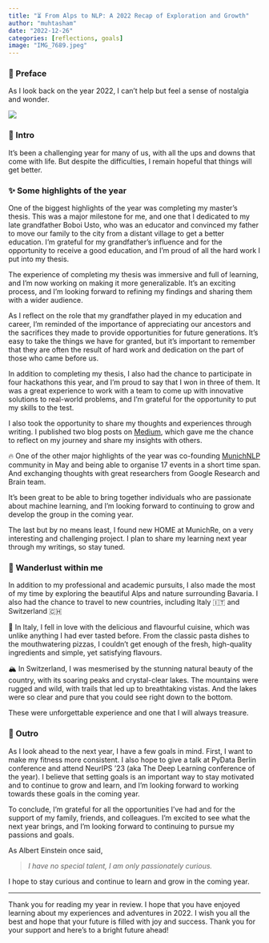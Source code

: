 ```yaml
---
title: "⏳ From Alps to NLP: A 2022 Recap of Exploration and Growth"
author: "muhtasham"
date: "2022-12-26"
categories: [reflections, goals]
image: "IMG_7689.jpeg"
---
```


### 📝 Preface

As I look back on the year 2022, I can't help but feel a sense of nostalgia and wonder. 

![](IMG_7689.jpeg)


### 🌊 Intro

It's been a challenging year for many of us, with all the ups and downs that come with life. But despite the difficulties, I remain hopeful that things will get better.

### ✨ Some highlights of the year

One of the biggest highlights of the year was completing my master's thesis. This was a major milestone for me, and one that I dedicated to my late grandfather Boboi Usto, who was an educator and convinced my father to move our family to the city from a distant village to get a better education. I'm grateful for my grandfather's influence and for the opportunity to receive a good education, and I'm proud of all the hard work I put into my thesis. 

The experience of completing my thesis was immersive and full of learning, and I'm now working on making it more generalizable. It's an exciting process, and I'm looking forward to refining my findings and sharing them with a wider audience.

As I reflect on the role that my grandfather played in my education and career, I'm reminded of the importance of appreciating our ancestors and the sacrifices they made to provide opportunities for future generations. It's easy to take the things we have for granted, but it's important to remember that they are often the result of hard work and dedication on the part of those who came before us.

In addition to completing my thesis, I also had the chance to participate in four hackathons this year, and I'm proud to say that I won in three of them. It was a great experience to work with a team to come up with innovative solutions to real-world problems, and I'm grateful for the opportunity to put my skills to the test.

I also took the opportunity to share my thoughts and experiences through writing. I published two blog posts on [Medium](https://medium.com/@muhtasham32), which gave me the chance to reflect on my journey and share my insights with others.


🔥 One of the other major highlights of the year was co-founding [MunichNLP](https://munich-nlp.github.io/) community in May and  being able to organise 17 events in a short time span. And exchanging thoughts with great researchers from Google Research and Brain team.


It's been great to be able to bring together individuals who are passionate about machine learning, and I'm looking forward to continuing to grow and develop the group in the coming year.

The last but by no means least, I found new HOME at MunichRe, on a very interesting and challenging project. I plan to share my learning next year through my writings,  so stay tuned. 

### 🌄 Wanderlust within me

In addition to my professional and academic pursuits, I also made the most of my time by exploring the beautiful Alps and nature surrounding Bavaria. I also had the chance to travel to new countries, including Italy 🇮🇹 and Switzerland 🇨🇭 

🍝 In Italy, I fell in love with the delicious and flavourful cuisine, which was unlike anything I had ever tasted before. From the classic pasta dishes to the mouthwatering pizzas, I couldn't get enough of the fresh, high-quality ingredients and simple, yet satisfying flavours.



🏔️ In Switzerland, I was mesmerised by the stunning natural beauty of the country, with its soaring peaks and crystal-clear lakes.  The mountains were rugged and wild, with trails that led up to breathtaking vistas. And the lakes were so clear and pure that you could see right down to the bottom.


These were unforgettable experience and one that I will always treasure.

### 🧩 Outro

As I look ahead to the next year, I have a few goals in mind. First, I want to make my fitness more consistent. I also hope to give a talk at PyData Berlin conference and attend NeurIPS ‘23 (aka The Deep Learning conference of the year). I believe that setting goals is an important way to stay motivated and to continue to grow and learn, and I'm looking forward to working towards these goals in the coming year.

To conclude,  I'm grateful for all the opportunities I've had and for the support of my family, friends, and colleagues. I'm excited to see what the next year brings, and I'm looking forward to continuing to pursue my passions and goals. 

As Albert Einstein once said, 

> *I have no special talent, I am only passionately curious.*
> 

I hope to stay curious and continue to learn and grow in the coming year.

---

Thank you for reading my year in review. I hope that you have enjoyed learning about my experiences and adventures in 2022. I wish you all the best and hope that your future is filled with joy and success. Thank you for your support and here's to a bright future ahead!

